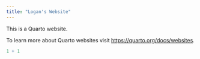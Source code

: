 ```yaml
---
title: "Logan's Website"
---
```


This is a Quarto website.

To learn more about Quarto websites visit <https://quarto.org/docs/websites>.

```r
1 + 1

```
